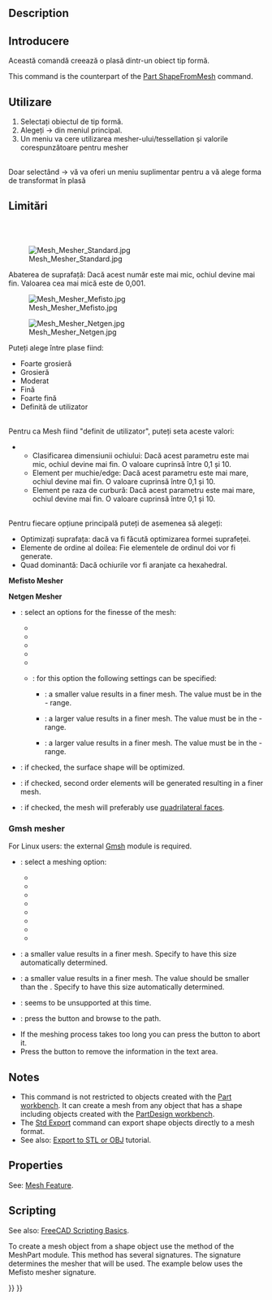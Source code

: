 <languages/>

{{Docnav
|[[Mesh_Export|Export]]
|[[Mesh_RemeshGmsh|RemeshGmsh]]
|[[Mesh_Workbench|Mesh]]
|IconL=Mesh_Export.svg
|IconR=Mesh_RemeshGmsh.svg
|IconC=Workbench_Mesh.svg
}}

<div class="mw-translate-fuzzy">
{{GuiCommand
|Name=Mesh FromPartShape
|MenuLocation=Meshes → Create Mesh from Shape
|Workbenches=[[Mesh Workbench|Mesh]]
|SeeAlso=
}}
</div>

==Description==

<div class="mw-translate-fuzzy">
==Introducere==
Această comandă creează o plasă dintr-un obiect tip formă.
</div>

This command is the counterpart of the [[Part_ShapeFromMesh|Part ShapeFromMesh]] command.

<span id="Usage"></span>
==Utilizare==
# Selectați obiectul de tip formă.
# Alegeți {{KEY| Meshes}}  →  {{KEY|[[Image:Mesh_Mesh_from_Shape.svg|32px]] Create Mesh from shape...}} din meniul principal.
# Un meniu va cere utilizarea mesher-ului/tessellation și valorile corespunzătoare pentru mesher
<br />
Doar selectând {{KEY| Meshes}}  →  {{KEY|[[Image:Mesh_Mesh_from_Shape.svg|32px]] Create Mesh from shape...}}  vă va oferi un meniu suplimentar pentru a vă alege forma de transformat în plasă

<div class="mw-translate-fuzzy">
==Limitări==
<br />
<br />
</div>

<span id="Meshers"></span>
<div class="mw-translate-fuzzy">
[[Image:Mesh_Mesher_Standard.jpg]]
</div>

<div class="mw-translate-fuzzy">
Abaterea de suprafață: Dacă acest număr este mai mic, ochiul devine mai fin. Valoarea cea mai mică este de 0,001.
</div>

<span id="Standard_mesher"></span>
<div class="mw-translate-fuzzy">
[[Image:Mesh_Mesher_Mefisto.jpg]]
</div>

<div class="mw-translate-fuzzy">
[[Image:Mesh_Mesher_Netgen.jpg]]
</div>

<span id="Mefisto_mesher"></span>
<div class="mw-translate-fuzzy">
Puteți alege între plase fiind:
*Foarte grosieră
*Grosieră
*Moderat
*Fină
*Foarte fină
*Definită de utilizator
<br />
Pentru ca Mesh fiind "definit de utilizator", puteți seta aceste valori:
** Clasificarea dimensiunii ochiului: Dacă acest parametru este mai mic, ochiul devine mai fin. O valoare cuprinsă între 0,1 și 10.
** Element per muchie/edge: Dacă acest parametru este mai mare, ochiul devine mai fin. O valoare cuprinsă între 0,1 și 10.
** Element pe raza de curbură: Dacă acest parametru este mai mare, ochiul devine mai fin. O valoare cuprinsă între 0,1 și 10.
<br />
Pentru fiecare opțiune principală puteți de asemenea să alegeți:
* Optimizați suprafața: dacă va fi făcută optimizarea formei suprafeței.
* Elemente de ordine al doilea: Fie elementele de ordinul doi vor fi generate.
* Quad dominantă: Dacă ochiurile vor fi aranjate ca hexahedral.
</div>

<div class="mw-translate-fuzzy">
'''Mefisto Mesher'''
</div>

<span id="Netgen_mesher"></span>
<div class="mw-translate-fuzzy">
'''Netgen Mesher'''
</div>

* {{MenuCommand|Fineness}}: select an options for the finesse of the mesh:
** {{MenuCommand|Very coarse}}
** {{MenuCommand|Coarse}}
** {{MenuCommand|Moderate}}
** {{MenuCommand|Fine}}
** {{MenuCommand|Very fine}}
** {{MenuCommand|User defined}}: for this option the following settings can be specified:
*** {{MenuCommand|Mesh size grading}}: a smaller value results in a finer mesh. The value must be in the {{Value|0.1}} - {{Value|1.0}} range.
*** {{MenuCommand|Element per edge}}: a larger value results in a finer mesh. The value must be in the {{Value|0.2}} - {{Value|10.0}} range.
*** {{MenuCommand|Element per curvature radius}}: a larger value results in a finer mesh. The value must be in the {{Value|0.2}} - {{Value|10}} range.
*{{MenuCommand|Optimize surface}}: if checked, the surface shape will be optimized.
*{{MenuCommand|Second order elements}}: if checked, second order elements will be generated resulting in a finer mesh.
*{{MenuCommand|Quad dominated}}: if checked, the mesh will preferably use [https://en.wikipedia.org/wiki/Types_of_mesh#Two-dimensional quadrilateral faces].

===Gmsh mesher===

For Linux users: the external [https://gmsh.info/ Gmsh] module is required.

* {{MenuCommand|Meshing}}: select a meshing option:
** {{MenuCommand|Automatic}}
** {{MenuCommand|Adaptive}}
** {{MenuCommand|Delaunay}}
** {{MenuCommand|Frontal}}
** {{MenuCommand|BAMG}}
** {{MenuCommand|Frontal Quad}}
** {{MenuCommand|Parallelograms}}
** {{MenuCommand|Quasi-structured Quad}}
* {{MenuCommand|Max. element size}}: a smaller value results in a finer mesh. Specify {{Value|0}} to have this size automatically determined.
* {{MenuCommand|Min. element size}}: a smaller value results in a finer mesh. The value should be smaller than the {{MenuCommand|Max. element size}}. Specify {{Value|0}} to have this size automatically determined.
* {{MenuCommand|Angle}}: seems to be unsupported at this time.
* {{MenuCommand|Path}}: press the {{Button|...}} button and browse to the {{FileName|gmsh.exe}} path.
* If the meshing process takes too long you can press the {{Button|Kill}} button to abort it.
* Press the {{Button|Clear}} button to remove the information in the text area. <!--Because the task panel closes the Clear button cannot be used with this command. But the same task panel is used for the Mesh_RemeshGmsh command-->

==Notes==

* This command is not restricted to objects created with the [[Part_Workbench|Part workbench]]. It can create a mesh from any object that has a shape including objects created with the [[PartDesign_Workbench|PartDesign workbench]].
* The [[Std_Export|Std Export]] command can export shape objects directly to a mesh format.
* See also: [[Export_to_STL_or_OBJ|Export to STL or OBJ]] tutorial.

==Properties==

See: [[Mesh_Feature|Mesh Feature]].

==Scripting==

See also: [[FreeCAD_Scripting_Basics|FreeCAD Scripting Basics]].

To create a mesh object from a shape object use the {{incode|meshFromShape}} method of the MeshPart module. This method has several signatures. The signature determines the mesher that will be used. The example below uses the Mefisto mesher signature.

{{Code|code=
import FreeCAD, Part, Mesh, MeshPart

cyl = FreeCAD.ActiveDocument.addObject("Part::Cylinder", "Cylinder")
FreeCAD.ActiveDocument.recompute()

msh = FreeCAD.ActiveDocument.addObject("Mesh::Feature", "Mesh")
msh.Mesh = MeshPart.meshFromShape(Shape=cyl.Shape, MaxLength=1)
msh.ViewObject.DisplayMode = "Flat Lines"
}}


{{Docnav
|[[Mesh_Export|Export]]
|[[Mesh_RemeshGmsh|RemeshGmsh]]
|[[Mesh_Workbench|Mesh]]
|IconL=Mesh_Export.svg
|IconR=Mesh_RemeshGmsh.svg
|IconC=Workbench_Mesh.svg
}}

{{Mesh Tools navi{{#translation:}}}}
{{Userdocnavi{{#translation:}}}}
{{clear}}